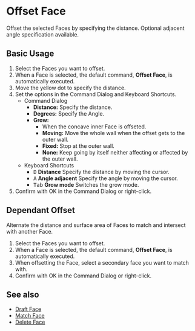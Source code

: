 
# Offset Face

<Reference shortcut="Shift + O" command="Offset Face" button="" />

Offset the selected Faces by specifying the distance. Optional adjacent angle specification available.

## Basic Usage

1. Select the Faces you want to offset.
2. When a Face is selected, the default command, **Offset Face**, is automatically executed.
3. Move the yellow dot to specify the distance.
4. Set the options in the Command Dialog and Keyboard Shortcuts.
     - <Kst>Command Dialog</Kst>
          - **Distance:** Specify the distance.
          - **Degrees:** Specify the Angle.
          - **Grow:**
               - When the concave inner Face is offseted.
               - **Moving:** Move the whole wall when the offset gets to the outer wall.
               - **Fixed:** Stop at the outer wall.
               - **None:** Keep going by itself neither affecting or affected by the outer wall.
     - <Kst>Keyboard Shortcuts</Kst>
          - <kbd>D</kbd> **Distance** Specify the distance by moving the cursor.
          - <kbd>A</kbd> **Angle adjacent** Specify the angle by moving the cursor.
          - <kbd>Tab</kbd> **Grow mode** Switches the grow mode.
5. Confirm with OK in the Command Dialog or right-click.

<VideoPlayer fileName="offset-face"/>

## Dependant Offset

Alternate the distance and surface area of Faces to match and intersect with another Face.

1. Select the Faces you want to offset.
2. When a Face is selected, the default command, **Offset Face**, is automatically executed.
3. When offsetting the Face, select a secondary face you want to match with.
4. Confirm with OK in the Command Dialog or right-click. 

<VideoPlayer fileName="dependant-offset-face"/>

## See also
- [Draft Face](draft-face)
- [Match Face](match-face)
- [Delete Face](delete-face)
